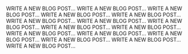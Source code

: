 WRITE A NEW BLOG POST...
WRITE A NEW BLOG POST...
WRITE A NEW BLOG POST...
WRITE A NEW BLOG POST...
WRITE A NEW BLOG POST...
WRITE A NEW BLOG POST...
WRITE A NEW BLOG POST...
WRITE A NEW BLOG POST...
WRITE A NEW BLOG POST...
WRITE A NEW BLOG POST...
WRITE A NEW BLOG POST...
WRITE A NEW BLOG POST...
WRITE A NEW BLOG POST...
WRITE A NEW BLOG POST...
WRITE A NEW BLOG POST...
WRITE A NEW BLOG POST...
